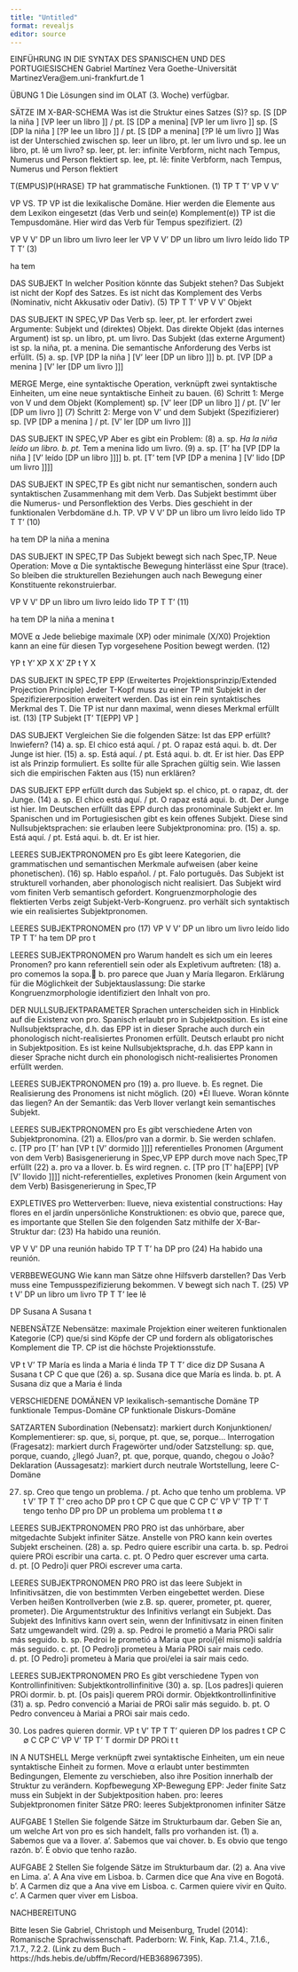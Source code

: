 ```yaml
---
title: "Untitled"
format: revealjs
editor: source
---
```


EINFÜHRUNG IN DIE SYNTAX DES SPANISCHEN UND DES PORTUGIESISCHEN Gabriel Martínez Vera Goethe-Universität MartinezVera\@em.uni-frankfurt.de 1

ÜBUNG 1 Die Lösungen sind im OLAT (3. Woche) verfügbar.

SÄTZE IM X-BAR-SCHEMA Was ist die Struktur eines Satzes (S)? sp. \[S \[DP la niña \] \[VP leer un libro \]\] / pt. \[S \[DP a menina\] \[VP ler um livro \]\] sp. \[S \[DP la niña \] \[?P lee un libro \]\] / pt. \[S \[DP a menina\] \[?P lê um livro \]\] Was ist der Unterschied zwischen sp. leer un libro, pt. ler um livro und sp. lee un libro, pt. lê um livro? sp. leer, pt. ler: infinite Verbform, nicht nach Tempus, Numerus und Person flektiert sp. lee, pt. lê: finite Verbform, nach Tempus, Numerus und Person flektiert

T(EMPUS)P(HRASE) TP hat grammatische Funktionen. (1) TP T T' VP V V'

VP VS. TP VP ist die lexikalische Domäne. Hier werden die Elemente aus dem Lexikon eingesetzt (das Verb und sein(e) Komplement(e)) TP ist die Tempusdomäne. Hier wird das Verb für Tempus spezifiziert. (2)

VP V V' DP un libro um livro leer ler VP V V' DP un libro um livro leído lido TP T T' (3)

ha tem

DAS SUBJEKT In welcher Position könnte das Subjekt stehen? Das Subjekt ist nicht der Kopf des Satzes. Es ist nicht das Komplement des Verbs (Nominativ, nicht Akkusativ oder Dativ). (5) TP T T' VP V V' Objekt

DAS SUBJEKT IN SPEC,VP Das Verb sp. leer, pt. ler erfordert zwei Argumente: Subjekt und (direktes) Objekt. Das direkte Objekt (das internes Argument) ist sp. un libro, pt. um livro. Das Subjekt (das externe Argument) ist sp. la niña, pt. a menina. Die semantische Anforderung des Verbs ist erf̈üllt. (5) a. sp. \[VP \[DP la niña \] \[V' leer \[DP un libro \]\]\] b. pt. \[VP \[DP a menina \] \[V' ler \[DP um livro \]\]\]

MERGE Merge, eine syntaktische Operation, verknüpft zwei syntaktische Einheiten, um eine neue syntaktische Einheit zu bauen. (6) Schritt 1: Merge von V und dem Objekt (Komplement) sp. \[V' leer \[DP un libro \]\] / pt. \[V' ler \[DP um livro \]\] (7) Schritt 2: Merge von V' und dem Subjekt (Spezifizierer) sp. \[VP \[DP a menina \] / pt. \[V' ler \[DP um livro \]\]\]

DAS SUBJEKT IN SPEC,VP Aber es gibt ein Problem: (8) a. sp. *Ha la niña leído un libro. b. pt.* Tem a menina lido um livro. (9) a. sp. \[T' ha \[VP \[DP la niña \] \[V' leído \[DP un libro \]\]\]\] b. pt. \[T' tem \[VP \[DP a menina \] \[V' lido \[DP um livro \]\]\]\]

DAS SUBJEKT IN SPEC,TP Es gibt nicht nur semantischen, sondern auch syntaktischen Zusammenhang mit dem Verb. Das Subjekt bestimmt über die Numerus- und Personflektion des Verbs. Dies geschieht in der funktionalen Verbdomäne d.h. TP. VP V V' DP un libro um livro leído lido TP T T' (10)

ha tem DP la niña a menina

DAS SUBJEKT IN SPEC,TP Das Subjekt bewegt sich nach Spec,TP. Neue Operation: Move ⍺ Die syntaktische Bewegung hinterlässt eine Spur (trace). So bleiben die strukturellen Beziehungen auch nach Bewegung einer Konstituente rekonstruierbar.

VP V V' DP un libro um livro leído lido TP T T' (11)

ha tem DP la niña a menina t

MOVE ⍺ Jede beliebige maximale (XP) oder minimale (X/X0) Projektion kann an eine für diesen Typ vorgesehene Position bewegt werden. (12)

YP t Y' XP X X' ZP t Y X

DAS SUBJEKT IN SPEC,TP EPP (Erweitertes Projektionsprinzip/Extended Projection Principle) Jeder T-Kopf muss zu einer TP mit Subjekt in der Spezifiziererposition erweitert werden. Das ist ein rein syntaktisches Merkmal des T. Die TP ist nur dann maximal, wenn dieses Merkmal erfüllt ist. (13) \[TP Subjekt \[T' T\[EPP\] VP \]

DAS SUBJEKT Vergleichen Sie die folgenden Sätze: Ist das EPP erfüllt? Inwiefern? (14) a. sp. El chico está aquí. / pt. O rapaz está aqui. b. dt. Der Junge ist hier. (15) a. sp. Está aquí. / pt. Está aqui. b. dt. Er ist hier. Das EPP ist als Prinzip formuliert. Es sollte für alle Sprachen gültig sein. Wie lassen sich die empirischen Fakten aus (15) nun erklären?

DAS SUBJEKT EPP erfüllt durch das Subjekt sp. el chico, pt. o rapaz, dt. der Junge. (14) a. sp. El chico está aquí. / pt. O rapaz está aqui. b. dt. Der Junge ist hier. Im Deutschen erfüllt das EPP durch das pronominale Subjekt er. Im Spanischen und im Portugiesischen gibt es kein offenes Subjekt. Diese sind Nullsubjektsprachen: sie erlauben leere Subjektpronomina: pro. (15) a. sp. Está aquí. / pt. Está aqui. b. dt. Er ist hier.

LEERES SUBJEKTPRONOMEN pro Es gibt leere Kategorien, die grammatischen und semantischen Merkmale aufweisen (aber keine phonetischen). (16) sp. Hablo español. / pt. Falo português. Das Subjekt ist strukturell vorhanden, aber phonologisch nicht realisiert. Das Subjekt wird vom finiten Verb semantisch gefordert. Kongruenzmorphologie des flektierten Verbs zeigt Subjekt-Verb-Kongruenz. pro verhält sich syntaktisch wie ein realisiertes Subjektpronomen.

LEERES SUBJEKTPRONOMEN pro (17) VP V V' DP un libro um livro leído lido TP T T' ha tem DP pro t

LEERES SUBJEKTPRONOMEN pro Warum handelt es sich um ein leeres Pronomen? pro kann referentiell sein oder als Expletivum auftreten: (18) a. pro comemos la sopa. b. pro parece que Juan y María llegaron. Erklärung für die Möglichkeit der Subjektauslassung: Die starke Kongruenzmorphologie identifiziert den Inhalt von pro.

DER NULLSUBJEKTPARAMETER Sprachen unterscheiden sich in Hinblick auf die Existenz von pro. Spanisch erlaubt pro in Subjektposition. Es ist eine Nullsubjektsprache, d.h. das EPP ist in dieser Sprache auch durch ein phonologisch nicht-realisiertes Pronomen erfüllt. Deutsch erlaubt pro nicht in Subjektposition. Es ist keine Nullsubjektsprache, d.h. das EPP kann in dieser Sprache nicht durch ein phonologisch nicht-realisiertes Pronomen erfüllt werden.

LEERES SUBJEKTPRONOMEN pro (19) a. pro llueve. b. Es regnet. Die Realisierung des Pronomens ist nicht möglich. (20) \*Él llueve. Woran könnte das liegen? An der Semantik: das Verb llover verlangt kein semantisches Subjekt.

LEERES SUBJEKTPRONOMEN pro Es gibt verschiedene Arten von Subjektpronomina. (21) a. Ellos/pro van a dormir. b. Sie werden schlafen. c. \[TP pro \[T' han \[VP t \[V' dormido \]\]\]\] referentielles Pronomen (Argument von dem Verb) Basisgenerierung in Spec,VP EPP durch move nach Spec,TP erfüllt (22) a. pro va a llover. b. Es wird regnen. c. \[TP pro \[T' ha\[EPP\] \[VP \[V' llovido \]\]\]\] nicht-referentielles, expletives Pronomen (kein Argument von dem Verb) Basisgenerierung in Spec,TP

EXPLETIVES pro Wetterverben: llueve, nieva existential constructions: Hay flores en el jardín unpersönliche Konstruktionen: es obvio que, parece que, es importante que Stellen Sie den folgenden Satz mithilfe der X-Bar-Struktur dar: (23) Ha habido una reunión.

VP V V' DP una reunión habido TP T T' ha DP pro (24) Ha habido una reunión.

VERBBEWEGUNG Wie kann man Sätze ohne Hilfsverb darstellen? Das Verb muss eine Tempusspezifizierung bekommen. V bewegt sich nach T. (25) VP t V' DP un libro um livro TP T T' lee lê

DP Susana A Susana t

NEBENSÄTZE Nebensätze: maximale Projektion einer weiteren funktionalen Kategorie (CP) que/si sind Köpfe der CP und fordern als obligatorisches Komplement die TP. CP ist die höchste Projektionsstufe.

VP t V' TP María es linda a Maria é linda TP T T' dice diz DP Susana A Susana t CP C que que (26) a. sp. Susana dice que María es linda. b. pt. A Susana diz que a Maria é linda

VERSCHIEDENE DOMÄNEN VP lexikalisch-semantische Domäne TP funktionale Tempus-Domäne CP funktionale Diskurs-Domäne

SATZARTEN Subordination (Nebensatz): markiert durch Konjunktionen/ Komplementierer: sp. que, si, porque, pt. que, se, porque... Interrogation (Fragesatz): markiert durch Fragewörter und/oder Satzstellung: sp. que, porque, cuando, ¿llegó Juan?, pt. que, porque, quando, chegou o João? Deklaration (Aussagesatz): markiert durch neutrale Wortstellung, leere C-Domäne

(27) sp. Creo que tengo un problema. / pt. Acho que tenho um problema. VP t V' TP T T' creo acho DP pro t CP C que que C CP C' VP V' TP T' T tengo tenho DP pro DP un problema um problema t t ∅

LEERES SUBJEKTPRONOMEN PRO PRO ist das unhörbare, aber mitgedachte Subjekt infiniter Sätze. Anstelle von PRO kann kein overtes Subjekt erscheinen. (28) a. sp. Pedro quiere escribir una carta. b. sp. Pedroi quiere PROi escribir una carta. c. pt. O Pedro quer escrever uma carta. d. pt. \[O Pedro\]i quer PROi escrever uma carta.

LEERES SUBJEKTPRONOMEN PRO PRO ist das leere Subjekt in Infinitivsätzen, die von bestimmten Verben eingebettet werden. Diese Verben heißen Kontrollverben (wie z.B. sp. querer, prometer, pt. querer, prometer). Die Argumentstruktur des Infinitivs verlangt ein Subjekt. Das Subjekt des Infinitivs kann overt sein, wenn der Infinitivsatz in einen finiten Satz umgewandelt wird. (29) a. sp. Pedroi le prometió a Maria PROi salir más seguido. b. sp. Pedroi le prometió a Maria que proi/\[él mismo\]i saldría más seguido. c. pt. \[O Pedro\]i prometeu à Maria PROi sair mais cedo. d. pt. \[O Pedro\]i prometeu à Maria que proi/elei ia sair mais cedo.

LEERES SUBJEKTPRONOMEN PRO Es gibt verschiedene Typen von Kontrollinfinitiven: Subjektkontrollinfinitive (30) a. sp. \[Los padres\]i quieren PROi dormir. b. pt. \[Os pais\]i querem PROi dormir. Objektkontrollinfinitive (31) a. sp. Pedro convenció a Mariai de PROi salir más seguido. b. pt. O Pedro convenceu à Mariai a PROi sair mais cedo.

(30) Los padres quieren dormir. VP t V' TP T T' quieren DP los padres t CP C ∅ C CP C' VP V' TP T' T dormir DP PROi t t

IN A NUTSHELL Merge verknüpft zwei syntaktische Einheiten, um ein neue syntaktische Einheit zu formen. Move α erlaubt unter bestimmten Bedingungen, Elemente zu verschieben, also ihre Position innerhalb der Struktur zu verändern. Kopfbewegung XP-Bewegung EPP: Jeder finite Satz muss ein Subjekt in der Subjektposition haben. pro: leeres Subjektpronomen finiter Sätze PRO: leeres Subjektpronomen infiniter Sätze

AUFGABE 1 Stellen Sie folgende Sätze im Strukturbaum dar. Geben Sie an, um welche Art von pro es sich handelt, falls pro vorhanden ist. (1) a. Sabemos que va a llover. a'. Sabemos que vai chover. b. Es obvio que tengo razón. b'. É obvio que tenho razão.

AUFGABE 2 Stellen Sie folgende Sätze im Strukturbaum dar. (2) a. Ana vive en Lima. a'. A Ana vive em Lisboa. b. Carmen dice que Ana vive en Bogotá. b'. A Carmen diz que a Ana vive em Lisboa. c. Carmen quiere vivir en Quito. c'. A Carmen quer viver em Lisboa.

NACHBEREITUNG

Bitte lesen Sie Gabriel, Christoph und Meisenburg, Trudel (2014): Romanische Sprachwissenschaft. Paderborn: W. Fink, Kap. 7.1.4., 7.1.6., 7.1.7., 7.2.2. (Link zu dem Buch - https://hds.hebis.de/ubffm/Record/HEB368967395).
